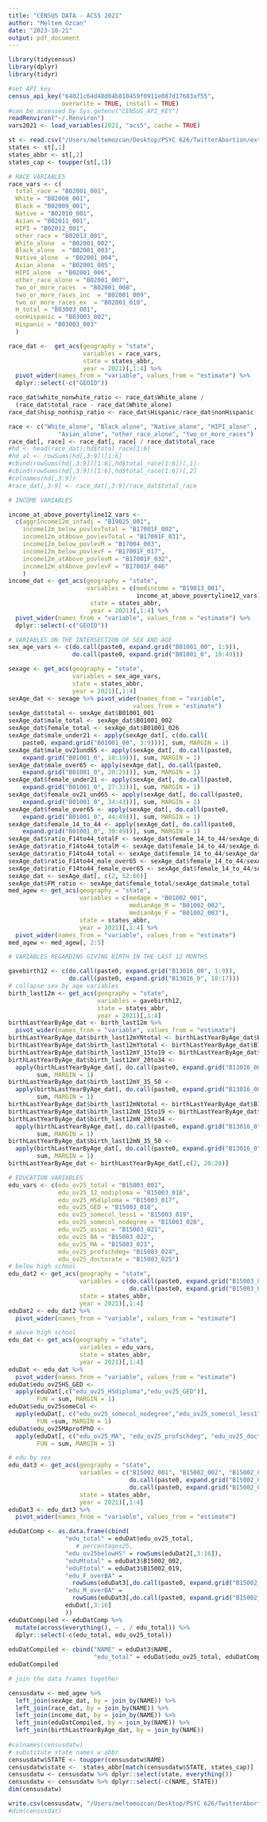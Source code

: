 ```yaml
---
title: "CENSUS DATA - ACS5 2021"
author: "Meltem Ozcan"
date: "2023-10-21"
output: pdf_document
---
```


```r
library(tidycensus)
library(dplyr)
library(tidyr)  
```

```r
#set API key
census_api_key("64021c64d48d04b810459f0911e087d17683af55", 
               overwrite = TRUE, install = TRUE)
#can be accessed by Sys.getenv("CENSUS_API_KEY")
readRenviron("~/.Renviron")
vars2021 <- load_variables(2021, "acs5", cache = TRUE)
```
```r
st <- read.csv("/Users/meltemozcan/Desktop/PSYC 626/TwitterAbortion/external/states.csv")
states <- st[,1]
states_abbr <- st[,2]
states_cap <- toupper(st[,1])
```


```r
# RACE VARIABLES
race_vars <- c(
  total_race = "B02001_001",
  White = "B02008_001",
  Black = "B02009_001",
  Native = "B02010_001",
  Asian = "B02011_001",
  HIPI = "B02012_001",
  other_race = "B02013_001",
  White_alone  = "B02001_002",
  Black_alone  = "B02001_003",
  Native_alone  = "B02001_004",
  Asian_alone  = "B02001_005",
  HIPI_alone  = "B02001_006",
  other_race_alone = "B02001_007",
  two_or_more_races  = "B02001_008",
  two_or_more_races_inc  = "B02001_009",
  two_or_more_races_ex  = "B02001_010",
  H_total = "B03003_001",
  nonHispanic = "B03003_002",
  Hispanic = "B03003_003"
  )

race_dat <-  get_acs(geography = "state", 
                     variables = race_vars, 
                     state = states_abbr, 
                     year = 2021)[,1:4] %>% 
  pivot_wider(names_from = "variable", values_from = "estimate") %>% 
  dplyr::select(-c("GEOID"))

race_dat$white_nonwhite_ratio <- race_dat$White_alone /
  (race_dat$total_race - race_dat$White_alone)
race_dat$hisp_nonhisp_ratio <- race_dat$Hispanic/race_dat$nonHispanic

race <- c("White_alone", "Black_alone", "Native_alone", "HIPI_alone" , 
              "Asian_alone", "other_race_alone", "two_or_more_races")
race_dat[, race] <- race_dat[, race] / race_dat$total_race
#hd <- head(race_dat);hd$total_race[1:6]
#hd_al <- rowSums(hd[,3:9])[1:6]
#cbind(rowSums(hd[,3:9])[1:6],hd$total_race[1:6])[,1]-
#cbind(rowSums(hd[,3:9])[1:6],hd$total_race[1:6])[,2]
#colnames(hd[,3:9])
#race_dat[,3:9] <- race_dat[,3:9]/race_dat$total_race
```

```r
# INCOME VARIABLES

income_at_above_povertyline12_vars <- 
  c(aggrIncome12m_infadj = "B19025_001",
    income12m_below_povlevTotal = "B17001F_002",
    income12m_atAbove_povlevTotal = "B17001F_031",
    income12m_below_povlevM = "B17004_003",
    income12m_below_povlevF = "B17001F_017",
    income12m_atAbove_povlevM = "B17001F_032",
    income12m_atAbove_povlevF = "B17001F_046"
    )
income_dat <- get_acs(geography = "state", 
                      variables = c(medincome = "B19013_001", 
                                    income_at_above_povertyline12_vars), 
                       state = states_abbr, 
                       year = 2021)[,1:4] %>% 
  pivot_wider(names_from = "variable", values_from = "estimate") %>% 
  dplyr::select(-c("GEOID"))
```



```r
# VARIABLES ON THE INTERSECTION OF SEX AND AGE
sex_age_vars <- c(do.call(paste0, expand.grid("B01001_00", 1:9)),
                  do.call(paste0, expand.grid("B01001_0", 10:49)))

sexage <- get_acs(geography = "state", 
                  variables = sex_age_vars,
                  state = states_abbr, 
                  year = 2021)[,1:4]
sexAge_dat <- sexage %>% pivot_wider(names_from = "variable", 
                                   values_from = "estimate")
sexAge_dat$total <- sexAge_dat$B01001_001
sexAge_dat$male_total <- sexAge_dat$B01001_002
sexAge_dat$female_total <- sexAge_dat$B01001_026
sexAge_dat$male_under21 <- apply(sexAge_dat[, c(do.call(
    paste0, expand.grid("B01001_00", 3:9)))], sum, MARGIN = 1)
sexAge_dat$male_ov21und65 <- apply(sexAge_dat[, do.call(paste0, 
    expand.grid("B01001_0", 10:19))], sum, MARGIN = 1)
sexAge_dat$male_over65 <- apply(sexAge_dat[, do.call(paste0, 
    expand.grid("B01001_0", 20:25))], sum, MARGIN = 1)
sexAge_dat$female_under21 <- apply(sexAge_dat[, do.call(paste0, 
    expand.grid("B01001_0", 27:33))], sum, MARGIN = 1)
sexAge_dat$female_ov21_und65 <- apply(sexAge_dat[, do.call(paste0, 
    expand.grid("B01001_0", 34:43))], sum, MARGIN = 1)
sexAge_dat$female_over65 <- apply(sexAge_dat[, do.call(paste0, 
    expand.grid("B01001_0", 44:49))], sum, MARGIN = 1)
sexAge_dat$female_14_to_44 <- apply(sexAge_dat[, do.call(paste0, 
    expand.grid("B01001_0", 30:49))], sum, MARGIN = 1)
sexAge_dat$ratio_F14to44_totalF <- sexAge_dat$female_14_to_44/sexAge_dat$female_total
sexAge_dat$ratio_F14to44_totalM <- sexAge_dat$female_14_to_44/sexAge_dat$male_total
sexAge_dat$ratio_F14to44_total <- sexAge_dat$female_14_to_44/sexAge_dat$total
sexAge_dat$ratio_F14to44_male_over65 <- sexAge_dat$female_14_to_44/sexAge_dat$male_over65
sexAge_dat$ratio_F14to44_female_over65 <- sexAge_dat$female_14_to_44/sexAge_dat$female_over65
sexAge_dat <- sexAge_dat[, c(2, 52:66)]
sexAge_dat$FM_ratio <- sexAge_dat$female_total/sexAge_dat$male_total
med_agew <- get_acs(geography = "state", 
                    variables = c(medage = "B01002_001",
                                  medianAge_M = "B01002_002",
                                  medianAge_F = "B01002_003"),
                    state = states_abbr, 
                    year = 2021)[,1:4] %>% 
  pivot_wider(names_from = "variable", values_from = "estimate")
med_agew <- med_agew[, 2:5]
```

```r
# VARIABLES REGARDING GIVING BIRTH IN THE LAST 12 MONTHS

gavebirth12 <- c(do.call(paste0, expand.grid("B13016_00", 1:9)),
                 do.call(paste0, expand.grid("B13016_0", 10:17)))
# collapse sex by age variables
birth_last12m <- get_acs(geography = "state", 
                         variables = gavebirth12,
                         state = states_abbr, 
                         year = 2021)[,1:4]
birthLastYearByAge_dat <- birth_last12m %>% 
  pivot_wider(names_from = "variable", values_from = "estimate")
birthLastYearByAge_dat$birth_last12mYNtotal <- birthLastYearByAge_dat$B13016_001
birthLastYearByAge_dat$birth_last12mYtotal <- birthLastYearByAge_dat$B13016_002
birthLastYearByAge_dat$birth_last12mY_15to19 <- birthLastYearByAge_dat$B13016_003
birthLastYearByAge_dat$birth_last12mY_20to34 <- 
  apply(birthLastYearByAge_dat[, do.call(paste0, expand.grid("B13016_00", 4:6))],
        sum, MARGIN = 1)
birthLastYearByAge_dat$birth_last12mY_35_50 <- 
  apply(birthLastYearByAge_dat[, do.call(paste0, expand.grid("B13016_00", 7:9))],
        sum, MARGIN = 1)
birthLastYearByAge_dat$birth_last12mNtotal <- birthLastYearByAge_dat$B13016_010
birthLastYearByAge_dat$birth_last12mN_15to19 <- birthLastYearByAge_dat$B13016_011
birthLastYearByAge_dat$birth_last12mN_20to34 <- 
  apply(birthLastYearByAge_dat[, do.call(paste0, expand.grid("B13016_0", 12:14))],
        sum, MARGIN = 1)
birthLastYearByAge_dat$birth_last12mN_35_50 <- 
  apply(birthLastYearByAge_dat[, do.call(paste0, expand.grid("B13016_0", 15:17))],
        sum, MARGIN = 1)
birthLastYearByAge_dat <- birthLastYearByAge_dat[,c(2, 20:28)]
```

```r
# EDUCATION VARIABLES
edu_vars <- c(edu_ov25_total = "B15003_001",
              edu_ov25_12_nodiploma = "B15003_016",
              edu_ov25_HSdiploma = "B15003_017",
              edu_ov25_GED = "B15003_018",
              edu_ov25_somecol_less1 = "B15003_019",
              edu_ov25_somecol_nodegree = "B15003_020",
              edu_ov25_assoc = "B15003_021",
              edu_ov25_BA = "B15003_022",
              edu_ov25_MA = "B15003_023",
              edu_ov25_profschdeg= "B15003_024",
              edu_ov25_doctorate = "B15003_025")
# below high school
edu_dat2 <- get_acs(geography = "state", 
                    variables = c(do.call(paste0, expand.grid("B15003_00", 2:9)), 
                                  do.call(paste0, expand.grid("B15003_0", 10:15))), 
                    state = states_abbr, 
                    year = 2021)[,1:4]
eduDat2 <- edu_dat2 %>% 
  pivot_wider(names_from = "variable", values_from = "estimate")

# above high school
edu_dat <- get_acs(geography = "state", 
                    variables = edu_vars, 
                    state = states_abbr, 
                    year = 2021)[,1:4]
eduDat <- edu_dat %>% 
  pivot_wider(names_from = "variable", values_from = "estimate")
eduDat$edu_ov25HS_GED <- 
  apply(eduDat[,c("edu_ov25_HSdiploma","edu_ov25_GED")], 
        FUN = sum, MARGIN = 1)
eduDat$edu_ov25someCol <- 
  apply(eduDat[, c("edu_ov25_somecol_nodegree","edu_ov25_somecol_less1")], 
        FUN =sum, MARGIN = 1)
eduDat$edu_ov25MAprofPhD <- 
  apply(eduDat[, c("edu_ov25_MA", "edu_ov25_profschdeg", "edu_ov25_doctorate")],
        FUN = sum, MARGIN = 1)

# edu by sex
edu_dat3 <- get_acs(geography = "state", 
                    variables = c("B15002_001", "B15002_002", "B15002_019",
                                  do.call(paste0, expand.grid("B15002_03", 2:5)), 
                                  do.call(paste0, expand.grid("B15002_0", 15:18))), 
                    state = states_abbr, 
                    year = 2021)[,1:4]
eduDat3 <- edu_dat3 %>% 
  pivot_wider(names_from = "variable", values_from = "estimate")

eduDatComp <- as.data.frame(cbind(
                "edu_total" = eduDat$edu_ov25_total,
                   # percentages25,
                "edu_ov25belowHS" = rowSums(eduDat2[,3:16]), 	
                "eduMtotal" = eduDat3$B15002_002,
                "eduFtotal" = eduDat3$B15002_019,
                "edu_F_overBA" = 
                  rowSums(eduDat3[,do.call(paste0, expand.grid("B15002_03", 2:5))]),
                "edu_M_overBA" = 
                  rowSums(eduDat3[,do.call(paste0, expand.grid("B15002_0", 15:18))]),
                eduDat[,3:16]
                ))
eduDatCompiled <- eduDatComp %>% 
  mutate(across(everything(), ~ . / edu_total)) %>%
  dplyr::select(-c(edu_total, edu_ov25_total))
  
eduDatCompiled <- cbind("NAME" = eduDat3$NAME, 
                        "edu_total" = eduDat$edu_ov25_total, eduDatCompiled)
eduDatCompiled
```


```r
# join the data frames together

censusdatw <- med_agew %>% 
  left_join(sexAge_dat, by = join_by(NAME)) %>%
  left_join(race_dat, by = join_by(NAME)) %>%
  left_join(income_dat, by = join_by(NAME)) %>%
  left_join(eduDatCompiled, by = join_by(NAME)) %>%
  left_join(birthLastYearByAge_dat, by = join_by(NAME))
                   
#colnames(censusdatw)
# substitute state names w abbr
censusdatw$STATE <- toupper(censusdatw$NAME)
censusdatw$state <-  states_abbr[match(censusdatw$STATE, states_cap)]
censusdatw <- censusdatw %>% dplyr::select(state, everything())
censusdatw <- censusdatw %>% dplyr::select(-c(NAME, STATE))
dim(censusdatw)
```


```r
write.csv(censusdatw, "/Users/meltemozcan/Desktop/PSYC 626/TwitterAbortion/external/ACS_2021_censusData.csv")
#dim(censusdat)
```










